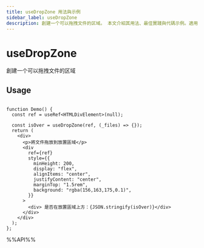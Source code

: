 ```yaml
---
title: useDropZone 用法與示例
sidebar_label: useDropZone
description: 創建一个可以拖拽文件的区域。 本文介紹其用法、最佳實踐與代碼示例。適用於 React 開發中需要處理副作用的場景。
---
```

# useDropZone

創建一个可以拖拽文件的区域

## Usage

```tsx live

function Demo() {
  const ref = useRef<HTMLDivElement>(null);

  const isOver = useDropZone(ref, (_files) => {});
  return (
    <div>
      <p>將文件拖放到放置區域</p>
      <div
        ref={ref}
        style={{
          minHeight: 200,
          display: "flex",
          alignItems: "center",
          justifyContent: "center",
          marginTop: "1.5rem",
          background: "rgba(156,163,175,0.1)",
        }}
      >
        <div> 是否在放置區域上方：{JSON.stringify(isOver)}</div>
      </div>
    </div>
  );
};

```

%%API%%